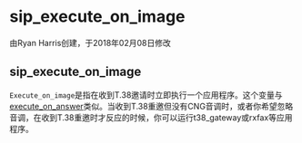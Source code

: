 # sip_execute_on_image

由Ryan Harris创建，于2018年02月08日修改

## sip_execute_on_image

`Execute_on_image`是指在收到T.38邀请时立即执行一个应用程序。这个变量与[execute_on_answer](../FreeSWITCH-Explained/Dialplan/Variables-Master-List_16352570.mdx#execute_on_answer)类似。当收到T.38重邀但没有CNG音调时，或者你希望忽略音调，在收到T.38重邀时才反应的时候，你可以运行t38_gateway或rxfax等应用程序。